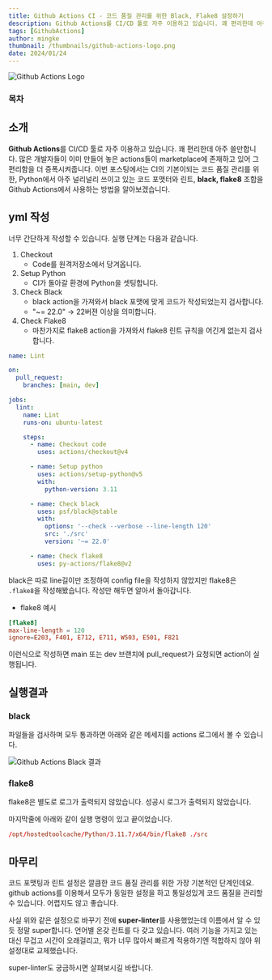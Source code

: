 ```yaml
---
title: Github Actions CI - 코드 품질 관리를 위한 Black, Flake8 설정하기
description: Github Actions를 CI/CD 툴로 자주 이용하고 있습니다. 꽤 편리한데 아주 쓸만합니다. 많은 개발자들이 이미 만들어 놓은 actions들이 marketplace에 존재하고 있어 그 편리함을 더 증폭시켜줍니다. 이번 포스팅에서는 CI의 기본이되는 코드 품질 관리를 위한, Python에서 아주 널리널리 쓰이고 있는 코드 포맷터와 린트, black, flake8 조합을 Github Actions에서 사용하는 방법을 알아보겠습니다.
tags: [GithubActions]
author: mingke
thumbnail: /thumbnails/github-actions-logo.png
date: 2024/01/24
---
```


<Image src="/thumbnails/github-actions-logo.png" alt="Github Actions Logo" />

### 목차

## 소개

**Github Actions**를 CI/CD 툴로 자주 이용하고 있습니다. 꽤 편리한데 아주 쓸만합니다. 많은 개발자들이 이미 만들어 놓은 actions들이 marketplace에 존재하고 있어 그 편리함을 더 증폭시켜줍니다. 이번 포스팅에서는 CI의 기본이되는 코드 품질 관리를 위한, Python에서 아주 널리널리 쓰이고 있는 코드 포맷터와 린트, **black, flake8** 조합을 Github Actions에서 사용하는 방법을 알아보겠습니다.

## yml 작성

너무 간단하게 작성할 수 있습니다. 실행 단계는 다음과 같습니다.

1. Checkout
   - Code를 원격저장소에서 당겨옵니다.
2. Setup Python
   - CI가 돌아갈 환경에 Python을 셋팅합니다.
3. Check Black
   - black action을 가져와서 black 포맷에 맞게 코드가 작성되었는지 검사합니다.
   - "~= 22.0" → 22버젼 이상을 의미합니다.
4. Check Flake8
   - 마찬가지로 flake8 action을 가져와서 flake8 린트 규칙을 어긴게 없는지 검사합니다.

```yaml
name: Lint

on:
  pull_request:
    branches: [main, dev]

jobs:
  lint:
    name: Lint
    runs-on: ubuntu-latest

    steps:
      - name: Checkout code
        uses: actions/checkout@v4

      - name: Setup python
        uses: actions/setup-python@v5
        with:
          python-version: 3.11

      - name: Check black
        uses: psf/black@stable
        with:
          options: '--check --verbose --line-length 120'
          src: './src'
          version: '~= 22.0'

      - name: Check flake8
        uses: py-actions/flake8@v2
```

black은 따로 line길이만 조정하여 config file을 작성하지 않았지만 flake8은 `.flake8`을 작성해봤습니다. 작성만 해두면 알아서 돌아갑니다.

- flake8 예시

```toml
[flake8]
max-line-length = 120
ignore=E203, F401, E712, E711, W503, E501, F821
```

이런식으로 작성하면 main 또는 dev 브랜치에 pull_request가 요청되면 action이 실행됩니다.

## 실행결과

### black

파일들을 검사하며 모두 통과하면 아래와 같은 메세지를 actions 로그에서 볼 수 있습니다.

<Image src="/github-actions-ci-black-flake8/01.png" alt="Github Actions Black 결과" />

### flake8

flake8은 별도로 로그가 출력되지 않았습니다. 성공시 로그가 출력되지 않았습니다.

마지막줄에 아래와 같이 실행 명령이 있고 끝이었습니다.

```toml
/opt/hostedtoolcache/Python/3.11.7/x64/bin/flake8 ./src
```

## 마무리

코드 포맷팅과 린트 설정은 깔큼한 코드 품질 관리를 위한 가장 기본적인 단계인데요. github actions를 이용해서 모두가 동일한 설정을 하고 통일성있게 코드 품질을 관리할 수 있습니다. 어렵지도 않고 좋습니다.

사실 위와 같은 설정으로 바꾸기 전에 **super-linter**를 사용했었는데 이름에서 알 수 있듯 정말 super합니다. 언어별 온갖 린트를 다 갖고 있습니다. 여러 기능을 가지고 있는 대신 무겁고 시간이 오래걸리고, 뭐가 너무 많아서 빠르게 적용하기엔 적합하지 않아 위 설정대로 교체했습니다.

super-linter도 궁금하시면 살펴보시길 바랍니다.

<Link url="https://github.com/super-linter/super-linter" />
